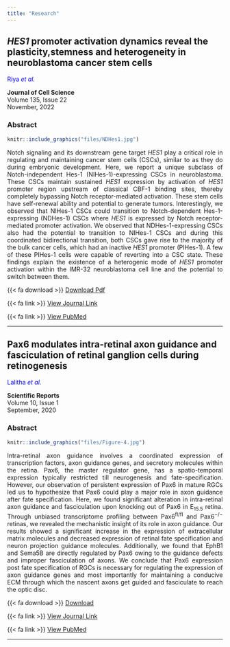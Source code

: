 ```yaml
---
title: "Research"
---
```



## **<i>HES1</i> promoter activation dynamics reveal the plasticity,stemness and heterogeneity in neuroblastoma cancer stem cells**

<p style="color:blue">
Riya *et al.*
</p>

**Journal of Cell Science**<br>Volume 135, Issue 22<br>November, 2022

### **Abstract**

```r
knitr::include_graphics("files/NDHes1.jpg")
```

<p align="justify">

Notch signaling and its downstream gene target <i>HES1</i> play a critical role in regulating and maintaining cancer stem cells (CSCs), similar to as they do during embryonic development. Here, we report a unique subclass of Notch-independent Hes-1 (NIHes-1)-expressing CSCs in neuroblastoma. These CSCs maintain sustained <i>HES1</i> expression by activation of <i>HES1</i> promoter region upstream of classical CBF-1 binding sites, thereby completely bypassing Notch receptor-mediated activation. These stem cells have self-renewal ability and potential to generate tumors. Interestingly, we observed that NIHes-1 CSCs could transition to Notch-dependent Hes-1-expressing (NDHes-1) CSCs where <i>HES1</i> is expressed by Notch receptor-mediated promoter activation. We observed that NDHes-1-expressing CSCs also had the potential to transition to NIHes-1 CSCs and during this coordinated bidirectional transition, both CSCs gave rise to the majority of the bulk cancer cells, which had an inactive <i>HES1</i> promoter (PIHes-1). A few of these PIHes-1 cells were capable of reverting into a CSC state. These findings explain the existence of a heterogenic mode of <i>HES1</i> promoter activation within the IMR-32 neuroblastoma cell line and the potential to switch between them.
</p>

{{< fa download >}} [Download Pdf](https://drive.google.com/file/d/1eOYr9lZ3JPySklUGrVFfVdB3cAZeG2Gm/view?usp=sharing){target="_blank"}

{{< fa link >}} [View Journal Link](https://doi.org/10.1242/jcs.260157){target="_blank"}

{{< fa link >}} [View PubMed](https://pubmed.ncbi.nlm.nih.gov/36321463/){target="_blank"}

------------------------------------------------------------------------

## **Pax6 modulates intra-retinal axon guidance and fasciculation of retinal ganglion cells during retinogenesis**

<p style="color:blue">
Lalitha *et al.*
</p>

**Scientific Reports**<br>Volume 10, Issue 1<br>September, 2020

### **Abstract**

```r
knitr::include_graphics("files/Figure-4.jpg")
```

<p align="justify">
Intra-retinal axon guidance involves a coordinated expression of transcription factors, axon guidance genes, and secretory molecules within the retina. Pax6, the master regulator gene, has a spatio-temporal expression typically restricted till neurogenesis and fate-specification. However, our observation of persistent expression of Pax6 in mature RGCs led us to hypothesize that Pax6 could play a major role in axon guidance after fate specification. Here, we found significant alteration in intra-retinal axon guidance and fasciculation upon knocking out of Pax6 in E~15.5~ retina. Through unbiased transcriptome profiling between Pax6^fl/fl^ and Pax6^−/−^ retinas, we revealed the mechanistic insight of its role in axon guidance. Our results showed a significant increase in the expression of extracellular matrix molecules and decreased expression of retinal fate specification and neuron projection guidance molecules. Additionally, we found that EphB1 and Sema5B are directly regulated by Pax6 owing to the guidance defects and improper fasciculation of axons. We conclude that Pax6 expression post fate specification of RGCs is necessary for regulating the expression of axon guidance genes and most importantly for maintaining a conducive ECM through which the nascent axons get guided and fasciculate to reach the optic disc.
</p>

{{< fa download >}} [Download](https://drive.google.com/file/d/1zk9iVmhiPDHBvEVJI1RJaUaoUzvcv8bw/view?usp=sharing){target="_blank"}

{{< fa link >}} [View Journal Link](https://doi.org/10.1038/s41598-020-72828-4){target="_blank"}

{{< fa link >}} [View PubMed](https://pubmed.ncbi.nlm.nih.gov/32999322/){target="_blank"}

------------------------------------------------------------------------

